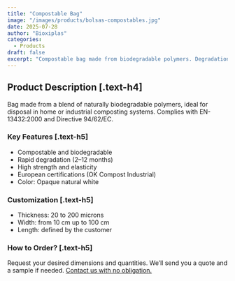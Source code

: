 ```yaml
---
title: "Compostable Bag"
image: "/images/products/bolsas-compostables.jpg"
date: 2025-07-28
author: "Bioxiplas"
categories:
  - Products
draft: false
excerpt: "Compostable bag made from biodegradable polymers. Degradation in 2 to 12 months."
---
```


## Product Description [.text-h4]

Bag made from a blend of naturally biodegradable polymers, ideal for disposal in home or industrial composting systems. Complies with EN-13432:2000 and Directive 94/62/EC.

### Key Features [.text-h5]

- Compostable and biodegradable
- Rapid degradation (2–12 months)
- High strength and elasticity
- European certifications (OK Compost Industrial)
- Color: Opaque natural white

### Customization [.text-h5]

- Thickness: 20 to 200 microns
- Width: from 10 cm up to 100 cm
- Length: defined by the customer

### How to Order? [.text-h5]

Request your desired dimensions and quantities. We’ll send you a quote and a sample if needed. <u>Contact us with no obligation.</u>
